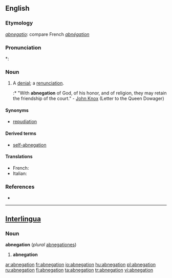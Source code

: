 ==English==

===Etymology===
{{etyl|la}} ''[[abnegatio]]'': compare French ''[[abnégation]]''

===Pronunciation===
*: {{rhymes|eɪʃən}}

===Noun===
{{en-noun}}

# A [[denial]]; a [[renunciation]].
#:* "With '''abnegation''' of God, of his honor, and of religion, they may retain the friendship of the court." - [[w:John Knox|John Knox]] (Letter to the Queen Dowager)

====Synonyms====
* [[repudiation]]

====Derived terms====
* [[self-abnegation]]

====Translations====
* French: {{t|fr|abnégation|f}}
* Italian: {{t|it|abnegazione|f}}

===References===
* {{R:Webster 1913}}

----

==[[Interlingua]]==
===Noun===
'''abnegation''' (''plural'' [[abnegationes]])

# '''abnegation'''

[[ar:abnegation]]
[[fr:abnegation]]
[[io:abnegation]]
[[hu:abnegation]]
[[pl:abnegation]]
[[ru:abnegation]]
[[fi:abnegation]]
[[ta:abnegation]]
[[tr:abnegation]]
[[vi:abnegation]]